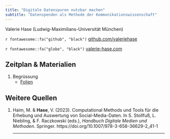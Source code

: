 ```yaml
---
title: "Digitale Datenspuren nutzbar machen"
subtitle: "Datenspenden als Methode der Kommunikationswissenschaft"
---
```

Valerie Hase (Ludwig-Maximilians-Universität München)

`r fontawesome::fa("github", "black")` [github.com/valeriehase](https://github.com/valeriehase)

`r fontawesome::fa("globe", "black")` [valerie-hase.com](https://valerie-hase.com/)

## Zeitplan & Materialien

1)  Begrüssung 
    - [Folien](01-begrüssung.html)

## Weitere Quellen
(1) Haim, M. & __Hase__, V. (2023). Computational Methods und Tools für die Erhebung und Auswertung von Social-Media-Daten. In S. Stollfuß, L. Niebling, & F. Raczkowski (eds.), _Handbuch Digitale Medien und Methoden_. Springer. https://doi.org/10.1007/978-3-658-36629-2_41-1
<hr>